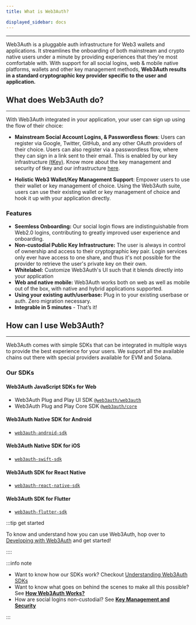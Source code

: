 ```yaml
---
title: What is Web3Auth?

displayed_sidebar: docs
---
```



---

Web3Auth is a pluggable auth infrastructure for Web3 wallets and applications. It streamlines the onboarding of both mainstream and crypto native
users under a minute by providing experiences that they're most comfortable with. With support for all social logins, web & mobile native platforms,
wallets and other key management methods, **Web3Auth results in a standard cryptographic key provider specific to the user and application.**

## What does Web3Auth do?

---

With Web3Auth integrated in your application, your user can sign up using the flow of their choice:

- **Mainstream Social Account Logins, & Passwordless flows**: Users can register via Google, Twitter, GitHub, and any other OAuth providers of their
  choice. Users can also register via a passwordless flow, where they can sign in a link sent to their email. This is enabled by our key
  infrastructure [(tKey)](https://github.com/tkey/tkey). Know more about the key management and security of tkey and our infrastructure
  [here](./key-management).

- **Holistic Web3 Wallet/Key Management Support**: Empower users to use their wallet or key management of choice. Using the Web3Auth suite, users can
  use their existing wallet or key management of choice and hook it up with your application directly.

<ModalAnim />

### Features

- **Seemless Onboarding:** Our social login flows are indistinguishable from Web2.0 logins, contributing to greatly improved user experience and
  onboarding.
- **Non-custodial Public Key Infrastructure:** The user is always in control of ownership and access to their cryptographic key pair. Login services
  only ever have access to one share, and thus it's not possible for the provider to retrieve the user's private key on their own.
- **Whitelabel:** Customize Web3Auth's UI such that it blends directly into your application
- **Web and native mobile:** Web3Auth works both on web as well as mobile out of the box, with native and hybrid applications supported.
- **Using your existing auth/userbase:** Plug in to your existing userbase or auth. Zero migration necessary.
- **Integrable in 5 minutes** - That’s it!

## How can I use Web3Auth?

---

Web3Auth comes with simple SDKs that can be integrated in multiple ways to provide the best experience for your users. We support all the available
chains out there with special providers available for EVM and Solana.

### Our SDKs

#### Web3Auth JavaScript SDKs for Web

- Web3Auth Plug and Play UI SDK [`@web3auth/web3auth`](https://npmjs.com/package/@web3auth/web3auth)
- Web3Auth Plug and Play Core SDK [`@web3auth/core`](https://npmjs.com/package/@web3auth/core)

#### Web3Auth Native SDK for Android

- [`web3auth-android-sdk`](https://github.com/Web3Auth/web3auth-android-sdk)

#### Web3Auth Native SDK for iOS

- [`web3auth-swift-sdk`](https://github.com/Web3Auth/web3auth-swift-sdk)

#### Web3Auth SDK for React Native

- [`web3auth-react-native-sdk`](https://github.com/Web3Auth/web3auth-react-native-sdk)

#### Web3Auth SDK for Flutter

- [`web3auth-flutter-sdk`](https://github.com/Web3Auth/web3auth-flutter-sdk)

:::tip get started

To know and understand how you can use Web3Auth, hop over to [Developing with Web3Auth](../developing-with-web3auth) and get started!

::::

:::info note

- Want to know how our SDKs work? Checkout [Understanding Web3Auth SDKs ](../developing-with-web3auth/understand-sdk)
- Want to know what goes on behind the scenes to make all this possible? See [**How Web3Auth Works?**](./how-web3auth-works)
- How are social logins non-custodial? See [**Key Management and Security**](./key-management)

:::
